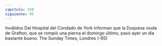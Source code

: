 ```yaml
---
capitulo: 150
siguiente: 95
---
```


Inválidos
Del Hospital del Condado de York informan que la Duquesa viuda de
Grafton, que se rompió una pierna el domingo último, pasó ayer un día bastante
bueno.
The Sunday Times, Londres
(-95)
